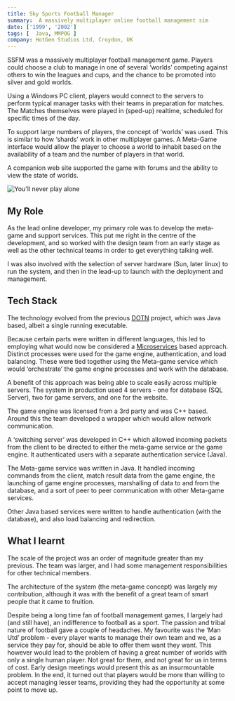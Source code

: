 ```yaml
---
title: Sky Sports Football Manager
summary:  A massively multiplayer online football management sim
date: ['1999', '2002']
tags: [  Java, MMPOG ]
company: HotGen Studios Ltd, Croydon, UK
---
```



SSFM was a massively multiplayer football management game. 
Players could choose a club to manage in one of several ‘worlds’ competing against others to win the 
leagues and cups, and the chance to be promoted into silver and gold worlds. 

Using a Windows PC client, players would connect to the servers to perform typical manager tasks 
with their teams in preparation for matches. The Matches themselves were played in (sped-up) 
realtime, scheduled for specific times of the day.

To support large numbers of players, the concept of ‘worlds’ was used. This is similar to 
how ‘shards’ work in other multiplayer games. A Meta-Game interface would allow the player 
to choose a world to inhabit based on the availability of a team and the number of players in that world.

A companion web site supported the game with forums and the ability to view the state of worlds.

![You'll never play alone](file:///media/ssfm)


## My Role

As the lead online developer, my primary role was to develop the meta-game and support services. 
This put me right in the centre of the development, and so worked with the design team from an 
early stage as well as the other technical teams in order to get everything talking well.

I was also involved with the selection of server hardware (Sun, later linux) to run the system, and 
then in the lead-up to launch with the deployment and management.

## Tech Stack

The technology evolved from the previous [DOTN]('./dotn') project, which was Java based, 
albeit a single running executable. 

Because certain parts were written in different languages, 
this led to employing what would now be considered a 
[Microservices](https://martinfowler.com/articles/microservices.html) based approach. 
Distinct processes were used for the game engine, authentication, and load balancing. 
These were tied together using the Meta-game service which would ‘orchestrate’ the game engine 
processes and work with the database.

A benefit of this approach was being able to scale easily
across multiple servers. The system in production used 4 servers - one for database (SQL Server), 
two for game servers, and one for the website.


The game engine was licensed from a 3rd party and was C++ based. Around this the team developed a 
wrapper which would allow network communication.

A ‘switching server’ was developed in C++ which allowed incoming packets from the client to be 
directed to either the meta-game service or the game engine. It authenticated users with a separate 
authentication service (Java).

The Meta-game service was written in Java. It handled incoming commands from the client, match 
result data from the game engine, the launching of game engine processes, marshalling of data to and 
from the database, and a sort of peer to peer communication with other Meta-game services.

Other Java based services were written to handle authentication (with the database), and also 
load balancing and redirection.



## What I learnt

The scale of the project was an order of magnitude greater than my previous. The team was larger, 
and I had some management responsibilities for other technical members. 

The architecture of the system (the meta-game concept) was largely my contribution, although 
it was with the benefit of a great team of smart people that it came to fruition.

Despite being a long time fan of football management games, I largely had (and still have), an 
indifference to football as a sport. The passion and tribal nature of football gave a couple 
of headaches.
My favourite was the ‘Man Utd’ problem - every player wants to manage their own team and we, as 
a service they pay for, should be able to offer them want they want. This however would lead to 
the problem of having a great number of worlds with only a single human player. Not great for 
them, and not great for us in terms of cost. 
Early design meetings would present this as an insurmountable problem. In the end, it turned out 
that players would be more than willing to accept managing lesser teams, providing they had the 
opportunity at some point to move up.


